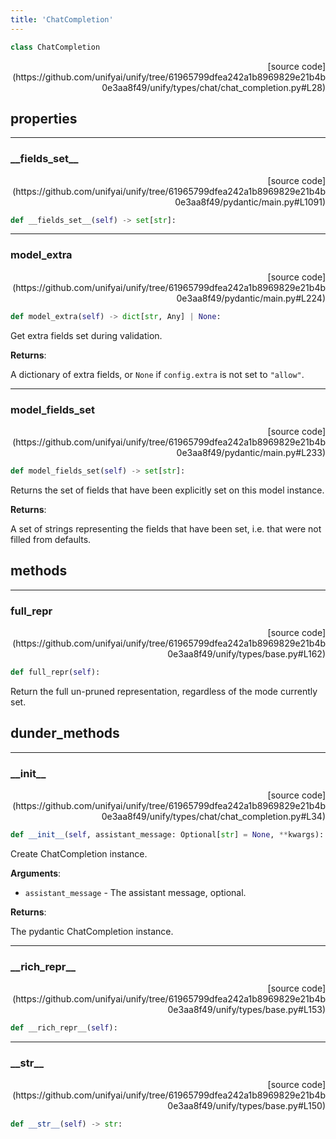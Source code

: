 ```yaml
---
title: 'ChatCompletion'
---
```


```python
class ChatCompletion
```

<p align="right">[source code](https://github.com/unifyai/unify/tree/61965799dfea242a1b8969829e21b4b0e3aa8f49/unify/types/chat/chat_completion.py#L28)</p>



## properties

---

### \_\_fields\_set\_\_

<p align="right">[source code](https://github.com/unifyai/unify/tree/61965799dfea242a1b8969829e21b4b0e3aa8f49/pydantic/main.py#L1091)</p>

```python
def __fields_set__(self) -> set[str]:
```



---

### model\_extra

<p align="right">[source code](https://github.com/unifyai/unify/tree/61965799dfea242a1b8969829e21b4b0e3aa8f49/pydantic/main.py#L224)</p>

```python
def model_extra(self) -> dict[str, Any] | None:
```

Get extra fields set during validation.

**Returns**:

A dictionary of extra fields, or `None` if `config.extra` is not set to `"allow"`.

---

### model\_fields\_set

<p align="right">[source code](https://github.com/unifyai/unify/tree/61965799dfea242a1b8969829e21b4b0e3aa8f49/pydantic/main.py#L233)</p>

```python
def model_fields_set(self) -> set[str]:
```

Returns the set of fields that have been explicitly set on this model instance.

**Returns**:

A set of strings representing the fields that have been set,
i.e. that were not filled from defaults.

## methods

---

### full\_repr

<p align="right">[source code](https://github.com/unifyai/unify/tree/61965799dfea242a1b8969829e21b4b0e3aa8f49/unify/types/base.py#L162)</p>

```python
def full_repr(self):
```

Return the full un-pruned representation, regardless of the mode currently set.

## dunder_methods

---

### \_\_init\_\_

<p align="right">[source code](https://github.com/unifyai/unify/tree/61965799dfea242a1b8969829e21b4b0e3aa8f49/unify/types/chat/chat_completion.py#L34)</p>

```python
def __init__(self, assistant_message: Optional[str] = None, **kwargs):
```

Create ChatCompletion instance.

**Arguments**:

- `assistant_message` - The assistant message, optional.



**Returns**:

The pydantic ChatCompletion instance.

---

### \_\_rich\_repr\_\_

<p align="right">[source code](https://github.com/unifyai/unify/tree/61965799dfea242a1b8969829e21b4b0e3aa8f49/unify/types/base.py#L153)</p>

```python
def __rich_repr__(self):
```



---

### \_\_str\_\_

<p align="right">[source code](https://github.com/unifyai/unify/tree/61965799dfea242a1b8969829e21b4b0e3aa8f49/unify/types/base.py#L150)</p>

```python
def __str__(self) -> str:
```

